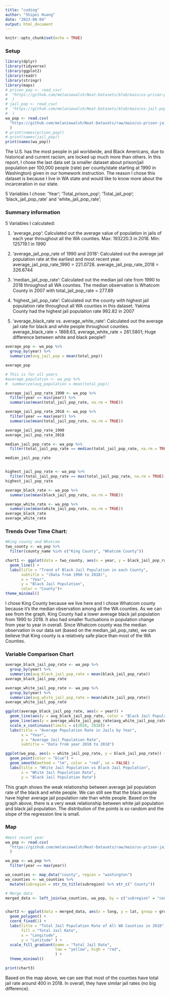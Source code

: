 ```yaml
---
title: "coding"
author: "Shipei Huang"
date: "2023-08-04"
output: html_document
---
```


```r
knitr::opts_chunk$set(echo = TRUE)
```

### Setup

```r
library(dplyr)
library(tidyverse)
library(ggplot2)
library(readr)
library(stringr)
library(maps)
# prison_pop <- read_csv(
#  "https://github.com/melaniewalsh/Neat-Datasets/blob/main/us-prison-pop.csv?raw=true"
#  )
# jail_pop <- read_csv(
#  "https://github.com/melaniewalsh/Neat-Datasets/blob/main/us-jail-pop.csv?raw=true"
#  )
wa_pop <- read.csv(
  "https://github.com/melaniewalsh/Neat-Datasets/raw/main/us-prison-jail-rates-1990-WA.csv"
  )
# print(names(prison_pop))
# print(names(jail_pop))
print(names(wa_pop))
```
The U.S. has the most people in jail worldwide, and Black Americans, due to historical and current racism, are locked up much more than others. In this report, I chose the last data set (a smaller dataset about prison/jail population per 100,000 people (rate) per county/state starting at 1990 in Washington) given in our homework instruction. The reason I chose this dataset is because I live in WA state and would like to know more about the incarceration in our state.

5 Variables I chose: 'Year'; 'Total_prison_pop'; 'Total_jail_pop'; 
                    'black_jail_pop_rate' and 'white_jail_pop_rate';

### Summary information

5 Variables I calculated: 

1. 'average_pop': Calculated out the average value of population in jails of each year throughout all the WA counties.
    Max: 193220.3 in 2018.  Min: 125719.1 in 1990
    
2. 'average_jail_pop_rate of 1990 and 2018': Calculated out the average jail population rate at the earliest and most recent year.
    average_jail_pop_rate_1990 = 221.0728.  average_jail_pop_rate_2018 = 326.6744
    
3. 'median_jail_pop_rate':  Calculated out the median jail rate from 1990 to 2018 throughout all WA counties.
    The median observation is Whatcom County in 2007 with total_jail_pop_rate = 277.89

4. 'highest_jail_pop_rate': Calculated out the county with highest jail population rate throughout all WA counties in this dataset.
    Yakima County had the highest jail population rate 992.82 in 2007

5. 'average_black_rate vs. average_white_rate': Calculated out the average jail rate for black and white people throughout counties.
    average_black_rate = 1868.63, 	average_white_rate = 261.5801; Huge difference between white and black people!!
    
```r
average_pop <- wa_pop %>%
  group_by(year) %>%
  summarize(avg_jail_pop = mean(total_pop))

average_pop

# This is for all years
#average_population <- wa_pop %>%
#  summarize(avg_population = mean(total_pop)) 

average_jail_pop_rate_1990 <- wa_pop %>%
  filter(year == min(year)) %>%
  summarise(mean(total_jail_pop_rate, na.rm = TRUE))

average_jail_pop_rate_2018 <- wa_pop %>%
  filter(year == max(year)) %>%
  summarise(mean(total_jail_pop_rate, na.rm = TRUE))

average_jail_pop_rate_1990
average_jail_pop_rate_2018

median_jail_pop_rate <- wa_pop %>%
  filter(total_jail_pop_rate == median(total_jail_pop_rate, na.rm = TRUE))

median_jail_pop_rate


highest_jail_pop_rate <- wa_pop %>%
  filter(total_jail_pop_rate == max(total_jail_pop_rate, na.rm = TRUE))
highest_jail_pop_rate

average_black_rate <- wa_pop %>%
  summarise(mean(black_jail_pop_rate, na.rm = TRUE))

average_white_rate <- wa_pop %>%
  summarise(mean(white_jail_pop_rate, na.rm = TRUE))
average_black_rate
average_white_rate
```

### Trends Over Time Chart:
```r
#King county and Whatcom
two_county <- wa_pop %>%
  filter(county_name %in% c("King County", "Whatcom County"))

chart1 <- ggplot(data = two_county, aes(x = year, y = black_jail_pop_rate, color = county_name)) +
  geom_line() +
  labs(title = "Trend of Black Jail Population in each County",
       subtitle = "(Data from 1990 to 2018)",
       x = "Year",
       y = "Black Jail Population",
       color = "County")+
theme_minimal()
```

I chose King County because we live here and I chose Whatcom county because it's the median observation among all
the WA counties. As we can see from the graph, King County had a lower average black jail population from 1990 to 2018. It also had smaller fluctuations in population change from year to year in overall. Since Whatcom county was the median observation in our data set (based on the median_jail_pop_rate), we can believe that King county is a relatively safe place than most of the WA Counties.


### Variable Comparison Chart
```r
average_black_jail_pop_rate <- wa_pop %>%
  group_by(year) %>%
  summarize(avg_black_jail_pop_rate = mean(black_jail_pop_rate))
average_black_jail_pop_rate

average_white_jail_pop_rate <- wa_pop %>%
  group_by(year) %>%
  summarize(avg_white_jail_pop_rate = mean(white_jail_pop_rate))
average_white_jail_pop_rate

ggplot(average_black_jail_pop_rate, aes(x = year)) +
  geom_line(aes(y = avg_black_jail_pop_rate, color = "Black Jail Population")) +
  geom_line(aes(y = average_white_jail_pop_rate$avg_white_jail_pop_rate, color = "White Jail Population")) +
  scale_x_continuous(limits = c(2010, 2018)) +
  labs(title = "Average Population Rate in Jails by Year",
       x = "Year",
       y = "Average Jail Population Rate",
       subtitle = "Data from year 2010 to 2018")

ggplot(wa_pop, aes(x = white_jail_pop_rate, y = black_jail_pop_rate)) +
  geom_point(color = "blue") +
  geom_smooth(method = "lm", color = "red", se = FALSE) +  
  labs(title = "White Jail Population vs Black Jail Population",
       x = "White Jail Population Rate",
       y = "Black Jail Population Rate")
```

This graph shows the weak relationship between average jail population rate of the black and white people. We can
still see that the black people have higher average jail population rate than white people. Based
on the graph above, there is a very weak relationship between white jail population and black
jail population. The distribution of the points is so random and the slope of the regression line is small.


### Map
```r
#most recent year
wa_pop <- read.csv(
  "https://github.com/melaniewalsh/Neat-Datasets/raw/main/us-prison-jail-rates-1990-WA.csv"
  )

wa_pop <- wa_pop %>%
  filter(year == max(year))

wa_counties <- map_data("county", region = "washington")
wa_counties <- wa_counties %>%
  mutate(subregion = str_to_title(subregion) %>% str_c(" County"))

# Merge data
merged_data <- left_join(wa_counties, wa_pop, by = c("subregion" = "county_name"))


chart3 <- ggplot(data = merged_data, aes(x = long, y = lat, group = group, fill = total_jail_pop_rate)) +
  geom_polygon() +
  coord_fixed(1) +
  labs(title = "Total Jail Population Rate of All WA Counties in 2018",
       fill = "Total Jail Rate",
       x = "Longitude",
       y = "Latitude" ) +
  scale_fill_gradient(name = "Total Jail Rate", 
                      low = "yellow", high = "red",
                      ) +
  theme_minimal()

print(chart3)
```
Based on the map above, we can see that most of the counties have total jail rate around 400 in 2018. 
In overall, they have similar jail rates (no big difference).
